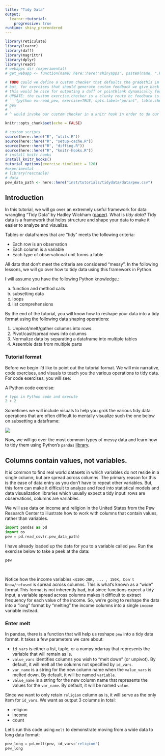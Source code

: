```yaml
---
title: "Tidy Data"
output:
  learnr::tutorial:
    progressive: true
runtime: shiny_prerendered
---
```


```r
library(reticulate)
library(learnr)
library(daff)
library(magrittr)
library(dplyr)
library(readr)
# webapps dir (experimental)
# get_webapp <- function(name) here::here("shinyapps", paste0(name, ".Rmd"))

# TODO could we define a custom checker that defaults the gradethis in normal exercises
# but, for exercises that should generate custom feedback we give back a div block with our html element
# this would be nice for outputing a daff or pointblank dynamically for e.g.
# UPDATE: the custom exercise.checker is a clunky route bc feedback is always expecting a simple message text for the output; the easier route would be to do the same knitr chunk opt hook strategy as the pretty print for a given exercise. For example:
# ```{python ex-read_pew, exercise=TRUE, opts.label="pprint", table.checker=TRUE}
# pew
# ```
# ^ would invoke our custom checker in a knitr hook in order to do our own checking for the result + provide a custom output

knitr::opts_chunk$set(echo = FALSE)

# custom scripts
source(here::here("R", "utils.R"))
source(here::here("R", "setup-cache.R"))
source(here::here("R", "diffing.R"))
source(here::here("R", "knitr-hooks.R"))
# install knitr hooks
install_knitr_hooks()
tutorial_options(exercise.timelimit = 120)
#experimental
# library(reactable)
# data
pew_data_path <- here::here("inst/tutorials/tidydata/data/pew.csv")
```

## Introduction

In this tutorial, we will go over an extremely useful framework for data wrangling "Tidy Data" by Hadley Wickham ([paper](http://vita.had.co.nz/papers/tidy-data.pdf)). What is *tidy data*? Tidy data is a framework that helps structure and shape your data to make it easier to analyze and visualize.

Tables or dataframes that are "tidy" meets the following criteria:

- Each row is an observation
- Each column is a variable
- Each type of observational unit forms a table

All data that don't meet the criteria are considered "messy". In the following lessons, we will go over how to tidy data using this framework in Python. 

I will assume you have the following Python knowledge.:

a. function and method calls
b. subsetting data
c. loops
d. list comprehensions

By the end of the tutorial, you will know how to reshape your data into a tidy format using the following data shaping operations:

1. Unpivot/melt/gather columns into rows
2. Pivot/cast/spread rows into columns
3. Normalize data by separating a dataframe into multiple tables
4. Assemble data from multiple parts

### Tutorial format

Before we begin I'd like to point out the tutorial format. We will mix narrative, code exercises, and visuals to teach you the various operations to tidy data. For code exercises, you will see:

A Python code exercise:

```python
# type in Python code and execute
2 + 2

```

Sometimes we will include visuals to help you grok the various tidy data operations that are often difficult to mentally visualize such the one below on subsetting a dataframe:

![](images/subsetting.png)

Now, we will go over the most common types of messy data and learn how to tidy them using Python's `pandas` [library](https://pandas.pydata.org).

## Columns contain values, not variables.

It is common to find real world datasets in which variables do not reside in a single column, but are spread across columns. The primary reason for this is the ease of data entry as you don't have to repeat other variables. But, this form can make it difficult to analyze and feed into statistical models and data visualization libraries which usually expect a tidy input: rows are observations, columns are variables. 

We will use data on income and religion in the United States from the Pew Research Center to illustrate how to work with columns that contain values, rather than variables.

```python
import pandas as pd
import os
pew = pd.read_csv(r.pew_data_path)
```

I have already loaded up the data for you to a variable called `pew`. Run the exercise below to take a peek at the data:

```python
pew
```

<br>

Notice how the income variables `<$10K-20K, ... , 150K, Don't Know/refused` is spread across columns. This is what's known as a "wide" format This format is not inherently bad, but since functions expect a tidy input, a variable spread across columns makes it difficult to extract frequency for each value of the income. So, we're going to reshape the data into a "long" format by "melting" the income columns into a single `income` variable instead.

### Enter melt

In pandas, there is a function that will help us reshape `pew` into a tidy data format. It takes a few parameters we care about:

- `id_vars` is either a list, tuple, or a numpy.ndarray that represents the variable that will remain as is.
- `value_vars` identifies columns you wish to "melt down" (or unpivot). By default, it will melt all the columns not specified by `id_vars`.
- `var_name` is a string for the new column name when the `value_vars` is melted down. By default, it will be named `variable`.
- `value_name` is a string for the new column name that represents the values for the `var_name`. By default, it will be named `value`.


Since we want to only retain `religion` column as is, it will serve as the only item for `id_vars`. We want as output 3 columns in total:

- religion
- income
- count

Let's run this code using `melt` to demonstrate moving from a wide data to long data format:

<!-- TODO: do a custom exercise check (you can easily find the -check chunk but we may need our own custom one that does not go through learnr route) -->

```python
pew_long = pd.melt(pew, id_vars='religion')
pew_long

```




<br>




















